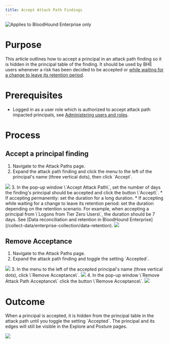 ---
title: Accept Attack Path Findings
---

<img noZoom src="/assets/enterprise-edition-pill-tag.svg" alt="Applies to BloodHound Enterprise only"/>

Purpose
=======

This article outlines how to accept a principal in an attack path finding so it is hidden in the principal table of the finding. It should be used by BHE users whenever a risk has been decided to be accepted or [while waiting for a change to leave its retention period](/collect-data/enterprise-collection/data-retention).

Prerequisites
=============

* Logged in as a user role which is authorized to accept attack path impacted principals, see [Administering users and roles](/manage-bloodhound/auth/users-and-roles).

Process
=======

Accept a principal finding
--------------------------

1.  Navigate to the Attack Paths page.
2.  Expand the attack path finding and click the menu to the left of the principal's name (three vertical dots), then click \`Accept\`.
<Frame>
  <img src="/assets/image1-19.png"/>
</Frame>
3.  In the pop-up window \`Accept Attack Path\`, set the number of days the finding's principal should be accepted and click the button \`Accept\`.
    * If accepting permanently: set the duration for a long duration.
    * If accepting while waiting for a change to leave its retention period: set the duration depending on the retention scenario. For example, when accepting a principal from \`Logons from Tier Zero Users\`, the duration should be 7 days. See [Data reconciliation and retention in BloodHound Enterprise](/collect-data/enterprise-collection/data-retention).
<Frame>
  <img src="/assets/image1-20.png"/>
</Frame>

Remove Acceptance
------------------

1.  Navigate to the Attack Paths page.
2.  Expand the attack path finding and toggle the setting \`Accepted\`.
<Frame>
  <img src="/assets/image1-21.png"/>
</Frame>
3.  In the menu to the left of the accepted principal's name (three vertical dots), click \`Remove Acceptance\`.
<Frame>
  <img src="/assets/image1-22.png"/>
</Frame>
4.  In the pop-up window \`Remove Attack Path Acceptance\` click the button \`Remove Acceptance\`.
<Frame>
  <img src="/assets/image1-23.png"/>
</Frame>

Outcome
=======

When a principal is accepted, it is hidden from the principal table in the attack path until you toggle the setting \`Accepted\`. The principal and its edges will still be visible in the Explore and Posture pages.

<Frame>
  <img src="/assets/image1-21.png"/>
</Frame>

